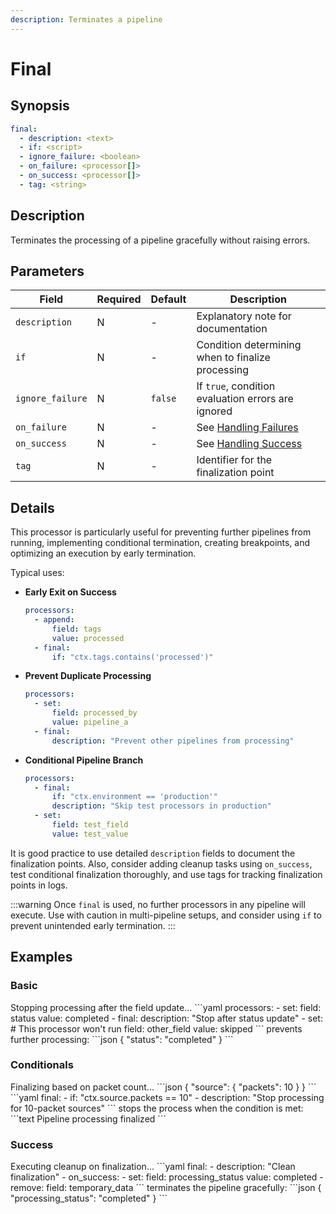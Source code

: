 ```yaml
---
description: Terminates a pipeline
---
```


# Final

## Synopsis

```yaml
final:
  - description: <text>
  - if: <script>
  - ignore_failure: <boolean>
  - on_failure: <processor[]>
  - on_success: <processor[]>
  - tag: <string>
```

## Description

Terminates the processing of a pipeline gracefully without raising errors.

## Parameters

|Field|Required|Default|Description|
|---|---|---|---|
|`description`|N|-|Explanatory note for documentation|
|`if`|N|-|Condition determining when to finalize processing|
|`ignore_failure`|N|`false`|If `true`, condition evaluation errors are ignored|
|`on_failure`|N|-|See [Handling Failures](../handling-failures.mdx)|
|`on_success`|N|-|See [Handling Success](../handling-success.mdx)|
|`tag`|N|-|Identifier for the finalization point|

## Details

This processor is particularly useful for preventing further pipelines from running, implementing conditional termination, creating breakpoints, and optimizing an execution by early termination.

Typical uses:

* **Early Exit on Success**

   ```yaml
   processors:
     - append:
         field: tags
         value: processed
     - final:
         if: "ctx.tags.contains('processed')"
   ```

* **Prevent Duplicate Processing**

   ```yaml
   processors:
     - set:
         field: processed_by
         value: pipeline_a
     - final:
         description: "Prevent other pipelines from processing"
   ```

* **Conditional Pipeline Branch**
 
   ```yaml
   processors:
     - final:
         if: "ctx.environment == 'production'"
         description: "Skip test processors in production"
     - set:
         field: test_field
         value: test_value
   ```

It is good practice to use detailed `description` fields to document the finalization points. Also, consider adding cleanup tasks using `on_success`, test conditional finalization thoroughly, and use tags for tracking finalization points in logs.

:::warning
Once `final` is used, no further processors in any pipeline will execute. Use with caution in multi-pipeline setups, and consider using `if` to prevent unintended early termination.
:::

## Examples

### Basic

<ExampleGrid>
  <CommentCol>
    Stopping processing after the field update...
  </CommentCol>
  <CodeCol>
    ```yaml
    processors:
      - set:
          field: status
          value: completed
      - final:
          description: "Stop after status update"
      - set:  # This processor won't run
          field: other_field
          value: skipped
    ```
  </CodeCol>
  <CommentCol>
    prevents further processing:
  </CommentCol>
  <CodeCol>
    ```json
    {
      "status": "completed"
    }
    ```
  </CodeCol>
</ExampleGrid>

### Conditionals

<ExampleGrid>
  <CommentCol>
    Finalizing based on packet count...
  </CommentCol>
  <CodeCol>
    ```json
    {
      "source": {
        "packets": 10
      }
    }
    ```
    ```yaml
    final:
      - if: "ctx.source.packets == 10"
      - description: "Stop processing for 10-packet sources"
    ```
  </CodeCol>
  <CommentCol>
    stops the process when the condition is met:
  </CommentCol>
  <CodeCol>
    ```text
    Pipeline processing finalized
    ```
  </CodeCol>
</ExampleGrid>

### Success

<ExampleGrid>
  <CommentCol>
    Executing cleanup on finalization...
  </CommentCol>
  <CodeCol>
    ```yaml
    final:
      - description: "Clean finalization"
      - on_success:
          - set:
              field: processing_status
              value: completed
          - remove:
              field: temporary_data
    ```
  </CodeCol>
  <CommentCol>
    terminates the pipeline gracefully:
  </CommentCol>
  <CodeCol>
    ```json
    {
      "processing_status": "completed"
    }
    ```
  </CodeCol>
</ExampleGrid>

